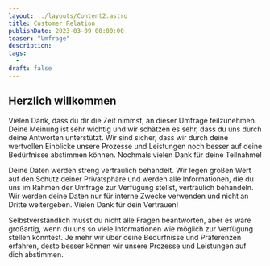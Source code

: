 ```yaml
---
layout: ../layouts/Content2.astro
title: Customer Relation
publishDate: 2023-03-09 00:00:00
teaser: "Umfrage"
description:
tags:
  - 
draft: false
---
```


## Herzlich willkommen
Vielen Dank, dass du dir die Zeit nimmst, an dieser Umfrage teilzunehmen. Deine Meinung ist sehr wichtig und wir schätzen es sehr, dass du uns durch deine Antworten unterstützt. Wir sind sicher, dass wir durch deine wertvollen Einblicke unsere Prozesse und Leistungen noch besser auf deine Bedürfnisse abstimmen können. Nochmals vielen Dank für deine Teilnahme!

Deine Daten werden streng vertraulich behandelt. Wir legen großen Wert auf den Schutz deiner Privatsphäre und werden alle Informationen, die du uns im Rahmen der Umfrage zur Verfügung stellst, vertraulich behandeln. Wir werden deine Daten nur für interne Zwecke verwenden und nicht an Dritte weitergeben. Vielen Dank für dein Vertrauen!

Selbstverständlich musst du nicht alle Fragen beantworten, aber es wäre großartig, wenn du uns so viele Informationen wie möglich zur Verfügung stellen könntest. Je mehr wir über deine Bedürfnisse und Präferenzen erfahren, desto besser können wir unsere Prozesse und Leistungen auf dich abstimmen. 

<CustomerValidationForm client:load />